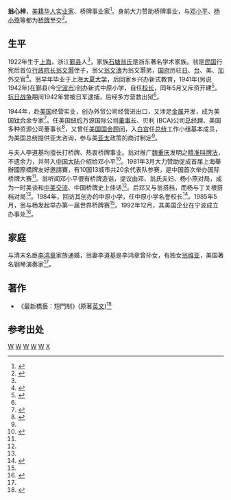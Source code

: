 '''翁心梓'''{{BD|1922年|||}}，[[美籍华人|美籍华人]][[实业家|实业家]]、桥牌事业家<ref name="wong zhejiang">{{cite web|url=http://www.zjda.gov.cn/dadb/tszt/mrcd/201209/t20120912_168008.html|title=翁心梓|publisher=浙江历史名人辞典|author=浙江档案网|accessdate=2016-06-02|archive-date=2016-09-24|archive-url=https://web.archive.org/web/20160924222710/http://www.zjda.gov.cn/dadb/tszt/mrcd/201209/t20120912_168008.html|dead-url=yes}}</ref>。身前大力赞助桥牌事业，与[[邓小平|邓小平]]、[[杨小燕|杨小燕]]等都为[[桥牌|桥牌]]至交<ref name="wong deng yang">{{cite web |url=http://book.people.com.cn/BIG5/108221/18068466.html |title=揭鄧小平一生的三大愛好 打橋牌時擁有驚人記憶力 (6) |publisher=人民網-讀書頻道 |date=2012年6月4日 |accessdate=2016年6月2日 |archive-date=2016年6月30日 |archive-url=https://web.archive.org/web/20160630233453/http://book.people.com.cn/BIG5/108221/18068466.html |dead-url=no }}</ref>。

==生平==

1922年生于[[上海|上海]]，浙江[[鄞县|鄞县]]人<ref name="wong zhejiang"/>，家族[[石塘翁氏|石塘翁氏]]是浙东著名学术家族。翁是[[中華民國|民国]]行宪后首位[[行政院长|行政院长]][[翁文灏|翁文灏]]侄子，翁父[[翁文濤|翁文濤]]为翁文灏弟，[[南京国民政府|国府]]历驻[[日本|日]]、[[台湾|台]]、美、[[加拿大|加]]外交官<ref>{{cite web|url=http://www.todayonhistory.com/people/201601/12564.html |title=翁文灏的后人 |publisher=历史上的今日 |author=山南慕北 |date=2016-01-04}}</ref>。翁早年毕业于上海[[大夏大学|大夏大学]]，后回家乡兴办新式教育，1941年(另说1942年)在鄞县(今[[宁波市|宁波市]])创办新式中原小学，自任[[校长|校长]]，同年5月又斥资开建<ref>{{cite web|url=http://www.zhgax.com/html/xuexiaohuangye/zhejiangxuexiaohuangye/200902/05-38826.html |title=宁波市中原小学 |publisher=中国爱心网 |date=2009-02-05}}</ref>。[[抗日战争|抗日战争]]期间1942年曾被日军逮捕，后经多方营救出狱<ref name="wong zhejiang"/>。

1944年，赴[[美国|美国]]经营实业，创办外贸公司经营进出口，又涉足[[金属|金属]]开发，成为美国[[钛|钛]][[合金|合金]]专家<ref>{{cite web |url=http://www.ocao.yinzhou.gov.cn/jcql_show.asp?id=178 |title=高桥镇三胞眷属联谊会简介 |publisher=鄞州侨网 |date=2011-07-15 |access-date=2016-06-02 |archive-url=https://web.archive.org/web/20170602155323/http://www.ocao.yinzhou.gov.cn/jcql_show.asp?id=178 |archive-date=2017-06-02 |dead-url=yes }}</ref>。任美国[[纽约|纽约]]万源国际公司[[董事长|董事长]]、贝利 (BCA)公司[[总经理|总经理]]、美国多种资源公司董事长<ref>{{cite web |url=http://www.nbxiaoshi.net/xiaoshixiaoyou/xiaoyou.gangaotaihaiwai.asp |title=宁波效实中学校友 |publisher=效实中学 |accessdate=2016-06-02 |archive-date=2015-10-07 |archive-url=https://web.archive.org/web/20151007225942/http://www.nbxiaoshi.net/xiaoshixiaoyou/xiaoyou.gangaotaihaiwai.asp |dead-url=no }}</ref>，又曾任[[美国国会|美国国会]][[顾问|顾问]]，入[[白宫|白宫]]任[[美国总统|总统]]工作小组基本成员，为美国总统提供亚太咨询，参与美[[亚太|亚太]]政策的商讨制定<ref name="wong zhejiang"/>。

与夫人李道基均擅长打桥牌、热衷桥牌事业。翁对推广[[魏重庆_(1914年)|魏重庆]]发明之[[精準制|精准叫牌法]]，不遗余力，并带入[[中国大陆|中国大陆]]介绍给邓小平<ref name="poker">{{cite web |url=http://www.fjtzb.org.cn/ar/20160322000009.htm |title=邓小平同桥牌女皇打桥牌 |publisher=读史忆人·典故 |date=2016-03-01 |accessdate=2016-06-02 |archive-date=2016-06-23 |archive-url=https://web.archive.org/web/20160623200901/http://www.fjtzb.org.cn/ar/20160322000009.htm |dead-url=no }}</ref>。1981年3月大力赞助促成首届上海舉辦國際橋牌友好邀請賽，有10国13城市共20余代表队参赛，是中国首次举办国际桥牌大赛<ref name="wong deng yang"/>。翁听闻邓小平很有桥牌造诣，提议由邓、翁氏夫妇、杨小燕对局，成为一时美谈和[[中美关系|中美交流]]、中国桥牌史上佳话<ref name="wong deng yang"/>。后邓又与翁搭档，而杨与丁关根搭档对局<ref name="poker"/>。1984年，回访其创办的中原小学，任中原小学名誉校长<ref>{{cite web |url=http://cmspub.cnnb.com.cn/ningboedu/system/2010/09/26/010082550.shtml |title=宁波市中原小学 |publisher=家教时空 |author=宁波市家庭教育网 |date=2010年9月26日 |access-date=2016年6月2日 |archive-url=https://web.archive.org/web/20130813180318/http://cmspub.cnnb.com.cn/ningboedu/system/2010/09/26/010082550.shtml |archive-date=2013年8月13日 |dead-url=yes }}</ref>。1985年5月，翁与杨发起举办第一届世界桥牌赛<ref name="wong zhejiang"/>。1992年12月，其美国企业在宁波成立办事处<ref>{{cite web |url=http://zj.qiyexinyong.org/corp-24540319921207.html |title=美国万源国际有限公司宁波办事处 |publisher=浙江企业信用网 |year=2013 |accessdate=2016-06-02 |archive-date=2016-08-06 |archive-url=https://web.archive.org/web/20160806011318/http://zj.qiyexinyong.org/corp-24540319921207.html |dead-url=no }}</ref>。

==家庭==
与清末名臣[[李鸿章|李鸿章]]家族通婚，翁妻李道基是李鸿章曾孙女，有独女[[翁维亚|翁维亚]]，美国著名钢琴演奏家<ref name="wong deng yang"/>。

==著作==
* 《最新橋藝：短門制》(原著[[英文|英文]])<ref>{{cite web|url=http://svrlib.tnfsh.tn.edu.tw/webopac/simdata.php?pagerows=15&orderby=BRN&au=%AF%CE%A4%DF%B1%EA+ |title=最新橋藝：短門制/翁心梓原著 ;顏槐成選譯 |publisher=國立台南一中圖書館 |author=WebOPAC 線上公用目錄查詢}}</ref>

==参考出处==
{{reflist|2}}

[[Category:中华民国教育家|W]]
[[Category:宁波裔上海人|W]]
[[Category:美国企业家|W]]
[[Category:宁波商帮|W]]
[[Category:宁波裔美国人|W]]
[[Category:石塘翁氏|X]]